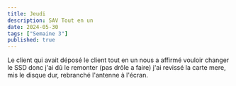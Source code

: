 ```yaml
---
title: Jeudi
description: SAV Tout en un
date: 2024-05-30
tags: ["Semaine 3"]
published: true
---
```


Le client qui avait déposé le client tout en un nous a affirmé vouloir changer le SSD donc j'ai dû le remonter (pas drôle a faire) 
j'ai revissé la carte mere, mis le disque dur, rebranché l'antenne à l'écran.
 